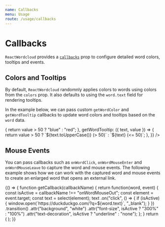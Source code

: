 ```yaml
---
name: Callbacks
menu: Usage
route: /usage/callbacks
---
```




# Callbacks

`ReactWordcloud` provides a [`callbacks`](../props#callbacks) prop to configure detailed word colors, tooltips and events.

## Colors and Tooltips

By default, `ReactWordcloud` randomnly applies colors to words using colors from the `colors` prop. It also defaults to using the `word.text` field for rendering tooltips.

In the example below, we can pass custom `getWordColor` and `getWordTooltip` callbacks to update word colors and tooltips based on the `word` data.

<Playground>
  <ReactWordcloud
    words={words}
    callbacks={{
      getWordColor: ({ value }) => {
        return value > 50 ? "blue" : "red";
      },
      getWordTooltip: ({ text, value }) => {
        return value > 50 ? `${text.toUpperCase()} (> 50)` : `${text} (<= 50)`;
      },
    }}
  />
</Playground>

## Mouse Events

You can pass callbacks such as `onWordClick`, `onWordMouseEnter` and `onWordMouseLeave` to capture the word and mouse events. The following example shows how we can work with the captured word and mouse events to create an enlarged word that opens an external link.

<Playground>
  {() => {
    function getCallback(callbackName) {
      return function(word, event) {
        const isActive = callbackName !== "onWordMouseOut";
        const element = event.target;
        const text = select(element);
        text
          .on("click", () => {
            if (isActive) {
              window.open(`https://duckduckgo.com/?q=${word.text}`, "_blank");
            }
          })
          .transition()
          .attr("background", "white")
          .attr("font-size", isActive ? "300%" : "100%")
          .attr("text-decoration", isActive ? "underline" : "none");
      };
    }
    return (
      <ReactWordcloud
        callbacks={{
          onWordClick: getCallback("onWordClick"),
          onWordMouseOut: getCallback("onWordMouseOut"),
          onWordMouseOver: getCallback("onWordMouseOver"),
        }}
        words={words}
      />
    );
  }}
</Playground>
